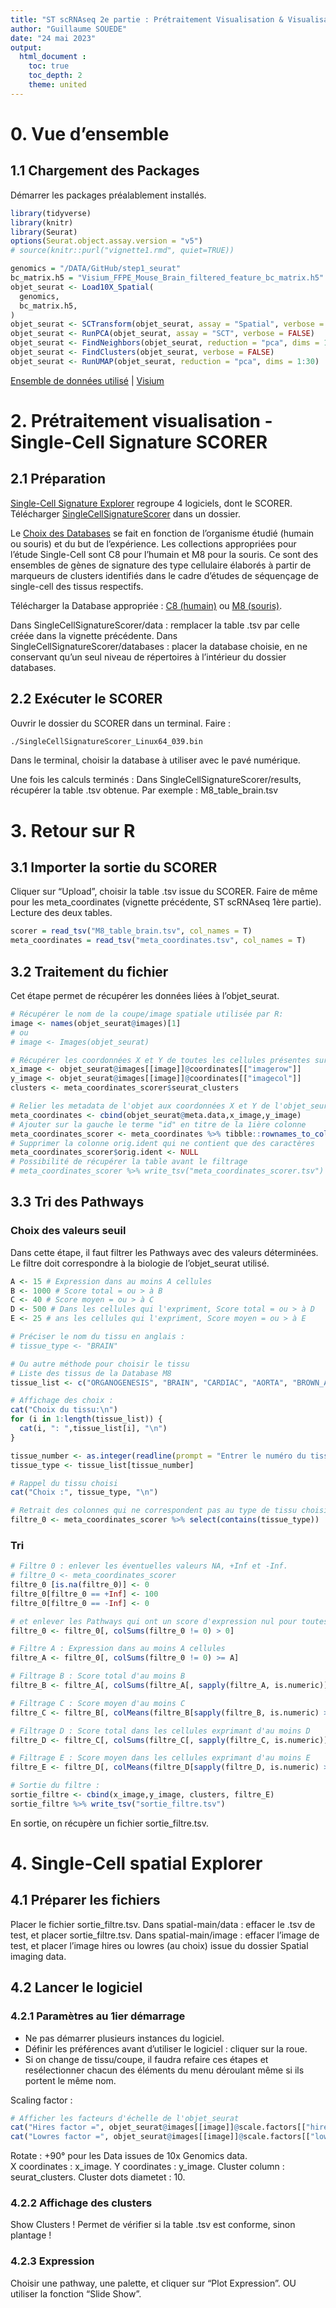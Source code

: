```yaml
---
title: "ST scRNAseq 2e partie : Prétraitement Visualisation & Visualisation"
author: "Guillaume SOUEDE"
date: "24 mai 2023"
output: 
  html_document :
    toc: true
    toc_depth: 2
    theme: united
---
```


# 0. Vue d'ensemble

## 1.1 Chargement des Packages
Démarrer les packages préalablement installés.
```r
library(tidyverse)
library(knitr)
library(Seurat)
options(Seurat.object.assay.version = "v5")
# source(knitr::purl("vignette1.rmd", quiet=TRUE))
```

```r
genomics = "/DATA/GitHub/step1_seurat"
bc_matrix.h5 = "Visium_FFPE_Mouse_Brain_filtered_feature_bc_matrix.h5"
objet_seurat <- Load10X_Spatial(
  genomics,
  bc_matrix.h5,
)
objet_seurat <- SCTransform(objet_seurat, assay = "Spatial", verbose = FALSE)
objet_seurat <- RunPCA(objet_seurat, assay = "SCT", verbose = FALSE)
objet_seurat <- FindNeighbors(objet_seurat, reduction = "pca", dims = 1:30)
objet_seurat <- FindClusters(objet_seurat, verbose = FALSE)
objet_seurat <- RunUMAP(objet_seurat, reduction = "pca", dims = 1:30)
```

[Ensemble de données utilisé](https://www.10xgenomics.com/resources/datasets/adult-mouse-brain-ffpe-1-standard-1-3-0) | 
[Visium](https://www.10xgenomics.com/products/spatial-gene-expression)


# 2. Prétraitement visualisation - Single-Cell Signature SCORER
## 2.1 Préparation
[Single-Cell Signature Explorer](https://sites.google.com/site/fredsoftwares/products/single-cell-signature-explorer) regroupe 4 logiciels, dont le SCORER. Télécharger [SingleCellSignatureScorer](https://drive.google.com/file/d/1Zpm2qHFkGNkfUpcMUuXIqRt7Z5iEblNR/view) dans un dossier.

Le [Choix des Databases](https://www.gsea-msigdb.org/gsea/msigdb) se fait en fonction de l'organisme étudié (humain ou souris) et du but de l'expérience. Les collections appropriées pour l'étude Single-Cell sont C8 pour l'humain et M8 pour la souris. Ce sont des ensembles de gènes de signature des type cellulaire élaborés à partir de marqueurs de clusters identifiés dans le cadre d'études de séquençage de single-cell des tissus respectifs.

Télécharger la Database appropriée : 
[C8 (humain)](https://drive.google.com/file/d/1x9qr2DqnGpVRaZrlIM0oWCsl5sbO8JvT/view) ou 
[M8 (souris)](https://drive.google.com/file/d/1OY-_IlqHTOVoDolyUOvdjOPIv97zWMhk/view). 

Dans SingleCellSignatureScorer/data : remplacer la table .tsv par celle créée dans la vignette précédente.
Dans SingleCellSignatureScorer/databases : placer la database choisie, en ne conservant qu'un seul niveau de répertoires à l'intérieur du dossier databases.


## 2.2 Exécuter le SCORER

Ouvrir le dossier du SCORER dans un terminal. Faire : 
```bash
./SingleCellSignatureScorer_Linux64_039.bin
```

Dans le terminal, choisir la database à utiliser avec le pavé numérique. 

Une fois les calculs terminés :
Dans SingleCellSignatureScorer/results, récupérer la table .tsv obtenue. Par exemple : M8_table_brain.tsv


# 3. Retour sur R
## 3.1 Importer la sortie du SCORER

Cliquer sur "Upload", choisir la table .tsv issue du SCORER. 
Faire de même pour les meta_coordinates (vignette précédente, ST scRNAseq 1ère partie).
Lecture des deux tables.
```r
scorer = read_tsv("M8_table_brain.tsv", col_names = T)
meta_coordinates = read_tsv("meta_coordinates.tsv", col_names = T)
```


## 3.2 Traitement du fichier

Cet étape permet de récupérer les données liées à l'objet_seurat.
```r
# Récupérer le nom de la coupe/image spatiale utilisée par R:
image <- names(objet_seurat@images)[1]
# ou 
# image <- Images(objet_seurat)

# Récupérer les coordonnées X et Y de toutes les cellules présentes sur la coupe
x_image <- objet_seurat@images[[image]]@coordinates[["imagerow"]]
y_image <- objet_seurat@images[[image]]@coordinates[["imagecol"]]
clusters <- meta_coordinates_scorer$seurat_clusters
```


```r
# Relier les metadata de l'objet aux coordonnées X et Y de l'objet_seurat
meta_coordinates <- cbind(objet_seurat@meta.data,x_image,y_image)
# Ajouter sur la gauche le terme "id" en titre de la 1ière colonne
meta_coordinates_scorer <- meta_coordinates %>% tibble::rownames_to_column("id") %>% left_join(scorer)
# Supprimer la colonne orig.ident qui ne contient que des caractères
meta_coordinates_scorer$orig.ident <- NULL
# Possibilité de récupérer la table avant le filtrage
# meta_coordinates_scorer %>% write_tsv("meta_coordinates_scorer.tsv")
```


## 3.3 Tri des Pathways
### Choix des valeurs seuil

Dans cette étape, il faut filtrer les Pathways avec des valeurs déterminées. Le filtre doit correspondre à la biologie de l'objet_seurat utilisé.
```r
A <- 15 # Expression dans au moins A cellules
B <- 1000 # Score total = ou > à B
C <- 40 # Score moyen = ou > à C
D <- 500 # Dans les cellules qui l'expriment, Score total = ou > à D
E <- 25 # ans les cellules qui l'expriment, Score moyen = ou > à E
```


```r
# Préciser le nom du tissu en anglais :
# tissue_type <- "BRAIN"

# Ou autre méthode pour choisir le tissu
# Liste des tissus de la Database M8
tissue_list <- c("ORGANOGENESIS", "BRAIN", "CARDIAC", "AORTA", "BROWN_ADIPOSE", "LIMB", "KIDNEY", "HEART", "MARROW", "LIVER", "TONGUE", "UTERUS", "TRACHEA")

# Affichage des choix :
cat("Choix du tissu:\n")
for (i in 1:length(tissue_list)) {
  cat(i, ": ",tissue_list[i], "\n")
}

tissue_number <- as.integer(readline(prompt = "Entrer le numéro du tissu : "))
tissue_type <- tissue_list[tissue_number]

# Rappel du tissu choisi
cat("Choix :", tissue_type, "\n")

# Retrait des colonnes qui ne correspondent pas au type de tissu choisi
filtre_0 <- meta_coordinates_scorer %>% select(contains(tissue_type))

```


### Tri
```r
# Filtre 0 : enlever les éventuelles valeurs NA, +Inf et -Inf.
# filtre_0 <- meta_coordinates_scorer
filtre_0 [is.na(filtre_0)] <- 0
filtre_0[filtre_0 == +Inf] <- 100
filtre_0[filtre_0 == -Inf] <- 0

# et enlever les Pathways qui ont un score d'expression nul pour toutes les cellules étudiées
filtre_0 <- filtre_0[, colSums(filtre_0 != 0) > 0]

# Filtre A : Expression dans au moins A cellules
filtre_A <- filtre_0[, colSums(filtre_0 != 0) >= A]

# Filtrage B : Score total d'au moins B
filtre_B <- filtre_A[, colSums(filtre_A[, sapply(filtre_A, is.numeric)]) >= B]

# Filtrage C : Score moyen d'au moins C
filtre_C <- filtre_B[, colMeans(filtre_B[sapply(filtre_B, is.numeric) > 0]) >= C]

# Filtrage D : Score total dans les cellules exprimant d'au moins D
filtre_D <- filtre_C[, colSums(filtre_C[, sapply(filtre_C, is.numeric)]) >= D]

# Filtrage E : Score moyen dans les cellules exprimant d'au moins E
filtre_E <- filtre_D[, colMeans(filtre_D[sapply(filtre_D, is.numeric) > 0]) >= E]

# Sortie du filtre :
sortie_filtre <- cbind(x_image,y_image, clusters, filtre_E)
sortie_filtre %>% write_tsv("sortie_filtre.tsv")

```

En sortie, on récupère un fichier sortie_filtre.tsv.

# 4. Single-Cell spatial Explorer
## 4.1 Préparer les fichiers
Placer le fichier sortie_filtre.tsv.
Dans spatial-main/data : effacer le .tsv de test, et placer sortie_filtre.tsv.
Dans spatial-main/image : effacer l'image de test, et placer l'image hires ou lowres (au choix) issue du dossier Spatial imaging data. 

## 4.2 Lancer le logiciel
### 4.2.1 Paramètres au 1ier démarrage
- Ne pas démarrer plusieurs instances du logiciel.
- Définir les préférences avant d'utiliser le logiciel : cliquer sur la roue.
- Si on change de tissu/coupe, il faudra refaire ces étapes et resélectionner chacun des éléments du menu déroulant même si ils portent le même nom.

Scaling factor :
```r
# Afficher les facteurs d'échelle de l'objet_seurat
cat("Hires factor =", objet_seurat@images[[image]]@scale.factors[["hires"]], "\n")
cat("Lowres factor =", objet_seurat@images[[image]]@scale.factors[["lowres"]], "\n")
```

Rotate : +90° pour les Data issues de 10x Genomics data.  
X coordinates : x_image. 
Y coordinates : y_image.
Cluster column : seurat_clusters. 
Cluster dots diametet : 10. 


### 4.2.2 Affichage des clusters
Show Clusters
! Permet de vérifier si la table .tsv est conforme, sinon plantage !

### 4.2.3 Expression
Choisir une pathway, une palette, et cliquer sur "Plot Expression".
OU utiliser la fonction "Slide Show".





